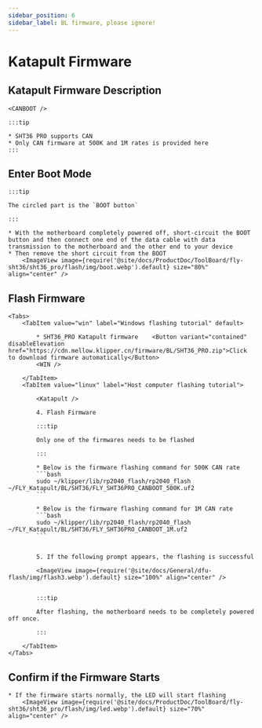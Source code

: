 ```yaml
---
sidebar_position: 6
sidebar_label: BL firmware, please ignore!
---
```



# Katapult Firmware

## Katapult Firmware Description

    <CANBOOT />

    :::tip

    * SHT36 PRO supports CAN
    * Only CAN firmware at 500K and 1M rates is provided here
    :::

## Enter Boot Mode

    :::tip

    The circled part is the `BOOT button`

    :::

    * With the motherboard completely powered off, short-circuit the BOOT button and then connect one end of the data cable with data transmission to the motherboard and the other end to your device
    * Then remove the short circuit from the BOOT
        <ImageView image={require('@site/docs/ProductDoc/ToolBoard/fly-sht36/sht36_pro/flash/img/boot.webp').default} size="80%" align="center" />

## Flash Firmware
    <Tabs>
        <TabItem value="win" label="Windows flashing tutorial" default>

            * SHT36_PRO Katapult firmware    <Button variant="contained" disableElevation href="https://cdn.mellow.klipper.cn/firmware/BL/SHT36_PRO.zip">Click to download firmware automatically</Button>
            <WIN />

        </TabItem>
        <TabItem value="linux" label="Host computer flashing tutorial">
            
            <Katapult />

            4. Flash Firmware

            :::tip

            Only one of the firmwares needs to be flashed

            :::

            * Below is the firmware flashing command for 500K CAN rate
            ```bash
            sudo ~/klipper/lib/rp2040_flash/rp2040_flash ~/FLY_Katapult/BL/SHT36/FLY_SHT36PRO_CANBOOT_500K.uf2
            ```
                       
            * Below is the firmware flashing command for 1M CAN rate
            ```bash
            sudo ~/klipper/lib/rp2040_flash/rp2040_flash ~/FLY_Katapult/BL/SHT36/FLY_SHT36PRO_CANBOOT_1M.uf2
            ```


            5. If the following prompt appears, the flashing is successful

            <ImageView image={require('@site/docs/General/dfu-flash/img/flash3.webp').default} size="100%" align="center" />


            :::tip

            After flashing, the motherboard needs to be completely powered off once.

            :::

        </TabItem>
    </Tabs>

## Confirm if the Firmware Starts

    * If the firmware starts normally, the LED will start flashing
        <ImageView image={require('@site/docs/ProductDoc/ToolBoard/fly-sht36/sht36_pro/flash/img/led.webp').default} size="70%" align="center" />
